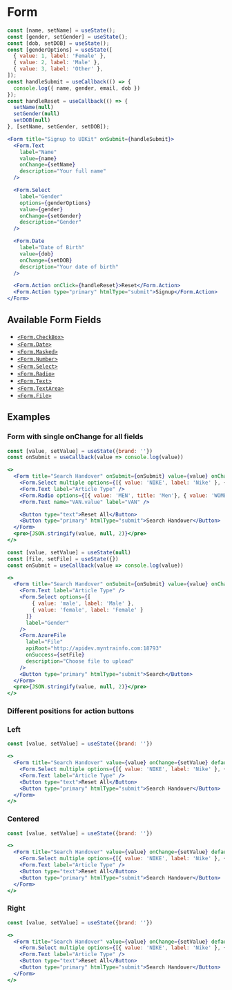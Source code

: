 
# Form

<Documenter component={Form}>

```jsx preview
const [name, setName] = useState();
const [gender, setGender] = useState();
const [dob, setDOB] = useState();
const [genderOptions] = useState([
  { value: 1, label: 'Female' },
  { value: 2, label: 'Male' },
  { value: 3, label: 'Other' },
]);
const handleSubmit = useCallback(() => {
  console.log({ name, gender, email, dob })
});
const handleReset = useCallback(() => {
  setName(null)
  setGender(null)
  setDOB(null)
}, [setName, setGender, setDOB]);

<Form title="Signup to UIKit" onSubmit={handleSubmit}>
  <Form.Text
    label="Name"
    value={name}
    onChange={setName}
    description="Your full name"
  />

  <Form.Select
    label="Gender"
    options={genderOptions}
    value={gender}
    onChange={setGender}
    description="Gender"
  />

  <Form.Date
    label="Date of Birth"
    value={dob}
    onChange={setDOB}
    description="Your date of birth"
  />

  <Form.Action onClick={handleReset}>Reset</Form.Action>
  <Form.Action type="primary" htmlType="submit">Signup</Form.Action>
</Form>
```

</Documenter>

## Available Form Fields

- [`<Form.CheckBox>`](./input-checkbox)
- [`<Form.Date>`](./input-date)
- [`<Form.Masked>`](./input-masked)
- [`<Form.Number>`](./input-number)
- [`<Form.Select>`](./input-select)
- [`<Form.Radio>`](./input-radio)
- [`<Form.Text>`](./input-text)
- [`<Form.TextArea>`](./input-text-area)
- [`<Form.File>`](./input-file)

## Examples

### Form with single onChange for all fields

```jsx preview
const [value, setValue] = useState({brand: ''})
const onSubmit = useCallback(value => console.log(value))

<>
  <Form title="Search Handover" onSubmit={onSubmit} value={value} onChange={setValue} defaultFieldSize={3}>
    <Form.Select multiple options={[{ value: 'NIKE', label: 'Nike' }, { value: 'PUMA', label: 'Puma' }]} label="Brand" value={value.brand}/>
    <Form.Text label="Article Type" />
    <Form.Radio options={[{ value: 'MEN', title: 'Men'}, { value: 'WOMEN', title: 'Women'}]} label="Gender"  />
    <Form.Text name="VAN.value" label="VAN" />

    <Button type="text">Reset All</Button>
    <Button type="primary" htmlType="submit">Search Handover</Button>
  </Form>
  <pre>{JSON.stringify(value, null, 2)}</pre>
</>
```

```jsx preview
const [value, setValue] = useState(null)
const [file, setFile] = useState({})
const onSubmit = useCallback(value => console.log(value))

<>
  <Form title="Search Handover" onSubmit={onSubmit} value={value} onChange={setValue} defaultFieldSize={4}>
    <Form.Text label="Article Type" />
    <Form.Select options={[
        { value: 'male', label: 'Male' },
        { value: 'female', label: 'Female' }
      ]} 
      label="Gender"
    />
    <Form.AzureFile
      label="File"
      apiRoot="http://apidev.myntrainfo.com:18793"
      onSuccess={setFile}
      description="Choose file to upload"
    />
    <Button type="primary" htmlType="submit">Search</Button>
  </Form>
  <pre>{JSON.stringify(value, null, 2)}</pre>
</>
```

### Different positions for action buttons

### Left
```jsx preview
const [value, setValue] = useState({brand: ''})

<>
  <Form title="Search Handover" value={value} onChange={setValue} defaultFieldSize={'half'} actions="left">
    <Form.Select multiple options={[{ value: 'NIKE', label: 'Nike' }, { value: 'PUMA', label: 'Puma' }]} label="Brand" value={value.brand}/>
    <Form.Text label="Article Type" />
    <Button type="text">Reset All</Button>
    <Button type="primary" htmlType="submit">Search Handover</Button>
  </Form>
</>
```

### Centered
```jsx preview
const [value, setValue] = useState({brand: ''})

<>
  <Form title="Search Handover" value={value} onChange={setValue} defaultFieldSize={'half'} actions="centered">
    <Form.Select multiple options={[{ value: 'NIKE', label: 'Nike' }, { value: 'PUMA', label: 'Puma' }]} label="Brand" value={value.brand}/>
    <Form.Text label="Article Type" />
    <Button type="text">Reset All</Button>
    <Button type="primary" htmlType="submit">Search Handover</Button>
  </Form>
</>
```

### Right
```jsx preview
const [value, setValue] = useState({brand: ''})

<>
  <Form title="Search Handover" value={value} onChange={setValue} defaultFieldSize={'half'} actions="right">
    <Form.Select multiple options={[{ value: 'NIKE', label: 'Nike' }, { value: 'PUMA', label: 'Puma' }]} label="Brand" value={value.brand}/>
    <Form.Text label="Article Type" />
    <Button type="text">Reset All</Button>
    <Button type="primary" htmlType="submit">Search Handover</Button>
  </Form>
</>
```
